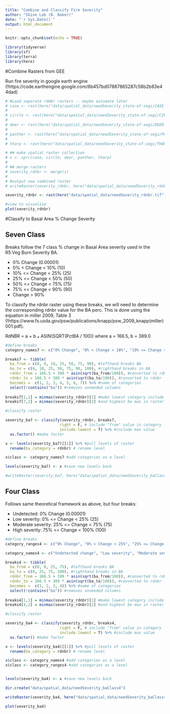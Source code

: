 ```yaml
---
title: "Combine and Classify Fire Severity"
author: "Shive Lab (B. Baker)"
date: "`r Sys.Date()`"
output: html_document
---
```


```r
knitr::opts_chunk$set(echo = TRUE)

library(tidyverse)
library(sf)
library(terra)
library(here)

```

#Combine Rasters from GEE

Run fire severity in google earth engine (!https://code.earthengine.google.com/6b457bd07887865287c58b2b83e44dad)

```r
# #Load seperate rdmbr rasters -- maybe automate later
# case <- rast(here("data/spatial_data/needSeverity_state-of-segi/CASE_1987_rdnbr.tif"))
# 
# circle <- rast(here("data/spatial_data/needSeverity_state-of-segi/CIRCLE_2002_rdnbr.tif"))
# 
# deer <- rast(here("data/spatial_data/needSeverity_state-of-segi/DEER-CREE_1991_rdnbr.tif"))
# 
# panther <- rast(here("data/spatial_data/needSeverity_state-of-segi/PANTHER_1994_rdnbr.tif"))
# 
# tharp <- rast(here("data/spatial_data/needSeverity_state-of-segi/THARPS_2018_rdnbr.tif"))

```

```r
# ## make spatial raster collection
# s <- sprc(case, circle, deer, panther, tharp)
# 
# ## merge rasters
# severity_rdnbr <- merge(s)
# 
# #output new combined raster
# writeRaster(severity_rdnbr, here("data/spatial_data/needSeverity_rdnbr.tif"))

severity_rdnbr <- rast(here("data/spatial_data/needSeverity_rdnbr.tif"))

```

```r
#view to visualize
plot(severity_rdnbr)

```

#Classify to Basal Area % Change Severity

## Seven Class
Breaks follow the 7 class % change in Basal Area severity used in the R5:Veg Burn Severity BA.

* 0% Change (0.00001)
* 0% < Change < 10% (10)
* 10% <= Change < 25% (25)
* 25% <= Change < 50% (50)
* 50% <= Change < 75% (75)
* 75% <= Change < 90% (90)
* Change > 90%

To classify the rdnbr raster using these breaks, we will need to determine the corresponding rdnbr value for the BA perc. This is done using the equation in miller 2009, Table 3 (!https://www.fs.usda.gov/psw/publications/knapp/psw_2009_knapp(miller)001.pdf).

RdNBR = a + b ⁎ ASIN(SQRT(PctBA / 100)) where a = 166.5, b = 389.0

```r
#define breaks
category_names7 <- c("0% Change", "0% < Change < 10%", "10% <= Change < 25%", "25% <= Change < 50%","50% <= Change < 75%", "75% <= Change < 90%", "Change > 90%")

breaks7 <- tibble(
  ba_from = c(0, 0, 10, 25, 50, 75, 90), #lefthand breaks BA
  ba_to = c(0, 10, 25, 50, 75, 90, 100), #righthand breaks in BA
  rdnbr_from = 166.5 + 389 * asin(sqrt(ba_from/100)), #converted to rdnbr
  rdnbr_to = 166.5 + 389 * asin(sqrt(ba_to/100)), #converted to rdnbr
  becomes =  c(1, 2, 3, 4, 5, 6, 7)) %>% #name of categories
  select(!contains("ba")) #removes unneeded columns
  
breaks7[1,1] = minmax(severity_rdnbr)[1] #make lowest category include minimum in raster
breaks7[7,2] = minmax(severity_rdnbr)[2] #and highest be max in raster

```



```r
#classify raster

severity_ba7 <- classify(severity_rdnbr, breaks7, 
                        right = F, # include "from" value in category
                        include.lowest = T) %>% #include max value 
  as.factor() #make factor

x <- levels(severity_ba7)[[1]] %>% #pull levels of raster
  rename(ba_category = rdnbr) # rename level

x$class <- category_names7 #add categories as a level

levels(severity_ba7) <- x #save new levels back

#writeRaster(severity_ba7, here("data/spatial_data/needSeverity_baClass7.tif"))

```

## Four Class

Follows same theoretical framework as above, but four breaks:

* Undetected: 0% Change (0.00001)
* Low severity: 0% <= Change < 25% (25)
* Moderate severity: 25% <= Change < 75% (75)  
* High severity: 75% <= Change < 100% (100)

```r
#define breaks
category_ranges4 <- c("0% Change", "0% < Change < 25%", "25% <= Change < 75%", "75% <= Change < 100%")

category_names4 <- c("Undetected change", "Low severity", "Moderate severity", "High severity")

breaks4 <- tibble(
  ba_from = c(0, 0, 25, 75), #lefthand breaks BA
  ba_to = c(0, 25, 75, 100), #righthand breaks in BA
  rdnbr_from = 166.5 + 389 * asin(sqrt(ba_from/100)), #converted to rdnbr
  rdnbr_to = 166.5 + 389 * asin(sqrt(ba_to/100)), #converted to rdnbr
  becomes =  c(1, 2, 3, 4)) %>% #name of categories
  select(!contains("ba")) #removes unneeded columns
  
breaks4[1,1] = minmax(severity_rdnbr)[1] #make lowest category include minimum in raster
breaks4[4,2] = minmax(severity_rdnbr)[2] #and highest be max in raster

```



```r
#classify raster

severity_ba4 <- classify(severity_rdnbr, breaks4, 
                        right = F, # include "from" value in category
                        include.lowest = T) %>% #include max value 
  as.factor() #make factor

x <- levels(severity_ba4)[[1]] %>% #pull levels of raster
  rename(ba_category = rdnbr) # rename level

x$class <- category_names4 #add categories as a level
x$class <- category_ranges4 #add categories as a level


levels(severity_ba4) <- x #save new levels back

dir.create("data/spatial_data/needSeverity_baClass4")

writeRaster(severity_ba4, here("data/spatial_data/needSeverity_baClass4/needSeverity_baClass4.tif"))

plot(severity_ba4)

```